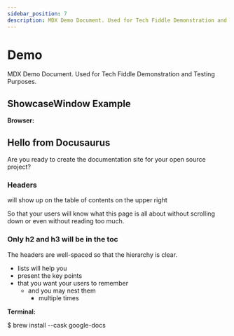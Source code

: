 ```yaml
---
sidebar_position: 7
description: MDX Demo Document. Used for Tech Fiddle Demonstration and Testing Purposes.
---
```



# Demo

MDX Demo Document. Used for Tech Fiddle Demonstration and Testing Purposes.

<!-- ## NativeShare

<NativeShare />
<br></br>
<iframe src="https://cdn.jsdelivr.net/gh/Comp-Labs/cdn/html/sharebtn/index.html" title="Share"></iframe>
<br></br>
<button id="share-button" class="bg-indigo-500 hover:bg-indigo-700 text-white font-bold py-2 px-4 rounded"><i class="fa-solid fa-share-nodes"></i> Share</button>
<br></br>
<iframe src="/html/sharebtn/sharebtn.html" title="Share"></iframe>
<script src="/html/sharebtn/script.js"></script> -->

## ShowcaseWindow Example

**Browser:**

<Browser background="#ff00ff" color="#ffffff">

<h2>Hello from Docusaurus</h2>

Are you ready to create the documentation site for your open source project?

<h3>Headers</h3>

will show up on the table of contents on the upper right

So that your users will know what this page is all about without scrolling down or even without reading too much.

<h3>Only h2 and h3 will be in the toc</h3>

The headers are well-spaced so that the hierarchy is clear.

- lists will help you
- present the key points
- that you want your users to remember
  - and you may nest them
    - multiple times

</Browser>

**Terminal:**

<Terminal title="Terminal" background="#ff00ff">
  $ brew install --cask google-docs
</Terminal>
